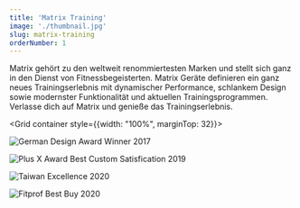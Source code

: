 ```yaml
---
title: 'Matrix Training'
image: './thumbnail.jpg'
slug: matrix-training
orderNumber: 1
---
```



Matrix gehört zu den weltweit renommiertesten Marken und stellt sich ganz in den Dienst von Fitnessbegeisterten. Matrix Geräte
definieren ein ganz neues Trainingserlebnis mit dynamischer Performance, schlankem Design sowie modernster Funktionalität
und aktuellen Trainingsprogrammen. Verlasse dich auf Matrix und genieße das Trainingserlebnis.

<Grid container style={{width: "100%", marginTop: 32}}>
<Grid item xs={3} md={2}>

![German Design Award Winner 2017](./award_german_design.png)

</Grid>
<Grid item xs={3} md={2}>

![Plus X Award Best Custom Satisfication 2019](./award_plusx.png)

</Grid>
<Grid item xs={3} md={2}>

![Taiwan Excellence 2020](./award_taiwan_excellence.png)

</Grid>
<Grid item xs={3} md={2}>

![Fitprof Best Buy 2020](./award_fitprof.png)

</Grid>
</Grid>
